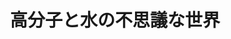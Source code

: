 ﻿---
title: "高分子と水の不思議な世界"
category: "本学を転出"
vol: "75"
interviewee: "佐藤 満"
url: ""
tags: []
pdf: "75-3-sato.pdf"
facephoto: ""
career: ""
preface: "高分子関連の産業は日本の化学産業のほとんど を占めており、日本の社会に欠かせない存在であ る。現在、多くの高分子材料が開発されていて、 高層ビル、水道管や電線などのインフラ設備、医 療などあらゆる分野で利用されている。高分子の 研究は活発で、今でも数多くの新素材が開発され ている。今や高分子なくして私たちの生活は語れ ないものとなっている。 佐藤研究室では、水と高分子の関係について親 水性と疎水性の観点から研究し、特異な機能を もった高分子材料の開発を進めている。"
---
